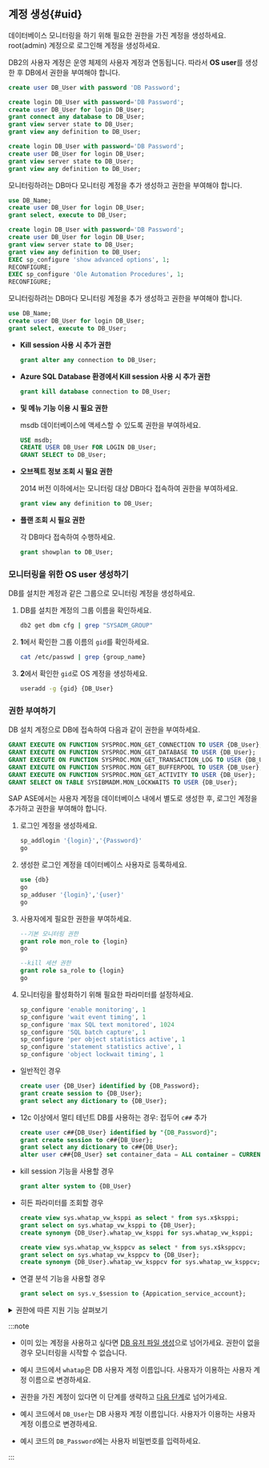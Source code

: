 ## 계정 생성{#uid}

<Xclude product="db2,sapase">

데이터베이스 모니터링을 하기 위해 필요한 권한을 가진 계정을 생성하세요. root(admin) 계정으로 로그인해 계정을 생성하세요.

</Xclude>

<InDoc product="db2">

DB2의 사용자 계정은 운영 체제의 사용자 계정과 연동됩니다. 따라서 **OS user**를 생성한 후 DB에서 권한을 부여해야 합니다.

</InDoc>

<InDoc product="altibase">

```sql title="SQL"
create user DB_User with password 'DB Password';
```

</InDoc>

<InDoc product="mssql">

<Tabs groupId='mssql'>
<TabItem value="sqlserver2014over" label="SQL Server 2014+">

```sql
create login DB_User with password='DB Password';
create user DB_User for login DB_User;
grant connect any database to DB_User;
grant view server state to DB_User;
grant view any definition to DB_User;
```

</TabItem>
<TabItem value="sqlserver2012" label="SQL Server 2012 or earlier">

```sql
create login DB_User with password='DB Password';
create user DB_User for login DB_User;
grant view server state to DB_User;
grant view any definition to DB_User;
```

모니터링하려는 DB마다 모니터링 계정을 추가 생성하고 권한을 부여해야 합니다.

```sql
use DB_Name;
create user DB_User for login DB_User;
grant select, execute to DB_User;
```

</TabItem>
<TabItem value="sqlserver2018" label="SQL Server 2008 or earlier">

```sql
create login DB_User with password='DB Password';
create user DB_User for login DB_User;
grant view server state to DB_User;
grant view any definition to DB_User;
EXEC sp_configure 'show advanced options', 1;
RECONFIGURE;
EXEC sp_configure 'Ole Automation Procedures', 1;
RECONFIGURE;
```

모니터링하려는 DB마다 모니터링 계정을 추가 생성하고 권한을 부여해야 합니다.

```sql
use DB_Name;
create user DB_User for login DB_User;
grant select, execute to DB_User;
```

</TabItem>
</Tabs>

* **Kill session 사용 시 추가 권한**

  ```sql
  grant alter any connection to DB_User;
  ```

* **Azure SQL Database 환경에서 Kill session 사용 시 추가 권한**

  ```sql
  grant kill database connection to DB_User;
  ```

* **<Cmdname sid="side_dbJobInfo" className="uitext" /> 및 <Cmdname sid="side_dbBackupRecoveryHistory" className="uitext" /> 메뉴 기능 이용 시 필요 권한**

  msdb 데이터베이스에 액세스할 수 있도록 권한을 부여하세요.

  ```sql
  USE msdb;
  CREATE USER DB_User FOR LOGIN DB_User;
  GRANT SELECT to DB_User;
  ```

* **오브젝트 정보 조회 시 필요 권한**

  2014 버전 이하에서는 모니터링 대상 DB마다 접속하여 권한을 부여하세요.

  ```sql
  grant view any definition to DB_User;
  ```

* **플랜 조회 시 필요 권한**

  각 DB마다 접속하여 수행하세요.

  ```sql
  grant showplan to DB_User;
  ```

</InDoc>

<InDoc product="db2">

### 모니터링을 위한 OS user 생성하기

DB를 설치한 계정과 같은 그룹으로 모니터링 계정을 생성하세요.

1. DB를 설치한 계정의 그룹 이름을 확인하세요.

    ```bash
    db2 get dbm cfg | grep "SYSADM_GROUP"
    ```

1. **1**에서 확인한 그룹 이름의 `gid`를 확인하세요.

    ```bash
    cat /etc/passwd | grep {group_name}
    ```

1. **2**에서 확인한 `gid`로 OS 계정을 생성하세요.

    ```bash
    useradd -g {gid} {DB_User}
    ```

### 권한 부여하기

DB 설치 계정으로 DB에 접속하여 다음과 같이 권한을 부여하세요.

```sql title="v11.1 or later"
GRANT EXECUTE ON FUNCTION SYSPROC.MON_GET_CONNECTION TO USER {DB_User};
GRANT EXECUTE ON FUNCTION SYSPROC.MON_GET_DATABASE TO USER {DB_User};
GRANT EXECUTE ON FUNCTION SYSPROC.MON_GET_TRANSACTION_LOG TO USER {DB_User};
GRANT EXECUTE ON FUNCTION SYSPROC.MON_GET_BUFFERPOOL TO USER {DB_User};
GRANT EXECUTE ON FUNCTION SYSPROC.MON_GET_ACTIVITY TO USER {DB_User};
GRANT SELECT ON TABLE SYSIBMADM.MON_LOCKWAITS TO USER {DB_User};
```

</InDoc>

<InDoc product="sapase">

SAP ASE에서는 사용자 계정을 데이터베이스 내에서 별도로 생성한 후, 로그인 계정을 추가하고 권한을 부여해야 합니다.

1. 로그인 계정을 생성하세요.

    ```sql
    sp_addlogin '{login}','{Password}'
    go
    ```

2. 생성한 로그인 계정을 데이터베이스 사용자로 등록하세요.

    ```sql
    use {db}
    go
    sp_adduser '{login}','{user}'
    go
    ```

3. 사용자에게 필요한 권한을 부여하세요.

    ```sql
    --기본 모니터링 권한
    grant role mon_role to {login}
    go

    --kill 세션 권한
    grant role sa_role to {login}
    go
    ```

4. 모니터링을 활성화하기 위해 필요한 파라미터를 설정하세요.

    ```sql
    sp_configure 'enable monitoring', 1
    sp_configure 'wait event timing', 1
    sp_configure 'max SQL text monitored', 1024
    sp_configure 'SQL batch capture', 1
    sp_configure 'per object statistics active', 1
    sp_configure 'statement statistics active', 1
    sp_configure 'object lockwait timing', 1
    ```

</InDoc>

<InDoc product="oracle,oracle-pro">

* 일반적인 경우

  ```sql title="SQL"
  create user {DB_User} identified by {DB_Password};
  grant create session to {DB_User};
  grant select any dictionary to {DB_User};
  ```

* 12c 이상에서 멀티 테넌트 DB를 사용하는 경우: 접두어 `c##` 추가

  ```sql title="SQL"
  create user c##{DB_User} identified by "{DB_Password}";
  grant create session to c##{DB_User};
  grant select any dictionary to c##{DB_User};
  alter user c##{DB_User} set container_data = ALL container = CURRENT;
  ```

* kill session 기능을 사용할 경우

  ```sql title="SQL"
  grant alter system to {DB_User}
  ```

* 히든 파라미터를 조회할 경우

  ```sql title="SQL"
  create view sys.whatap_vw_ksppi as select * from sys.x$ksppi;
  grant select on sys.whatap_vw_ksppi to {DB_User};  
  create synonym {DB_User}.whatap_vw_ksppi for sys.whatap_vw_ksppi;

  create view sys.whatap_vw_ksppcv as select * from sys.x$ksppcv;
  grant select on sys.whatap_vw_ksppcv to {DB_User};
  create synonym {DB_User}.whatap_vw_ksppcv for sys.whatap_vw_ksppcv;
  ```

<InDoc product="oracle">

* 연결 분석 기능을 사용할 경우

  ```sql title="SQL"
  grant select on sys.v_$session to {Appication_service_account};
  ```

</InDoc>

<details>

<summary>권한에 따른 지원 기능 살펴보기</summary>

**기본 권한** 외의 권한은 사용자의 환경에 따라 부여하지 않아도 됩니다. 단, 일부 기능이 동작하지 않을 수 있습니다.

<div className="c5-10-25-25-15-25">

| 권한 | command (Single DB) | command (Multitenant DB) | 메뉴 및 기능 | 상세 내역 |
| -- | -- | -- | -- | -- |
| 기본 권한 | `grant create session to whatap;` | `grant create session to c##whatap;` | 접속 | - |
| \^ | <code>grant <span class="vslow">select any dictionary</span> to whatap;</code> | <code>grant <span class="vslow">select any dictionary</span> to c##whatap;</code> | <Cmdname sid="side_dbMonitoring" className="uitext" /> / <Cmdname sid="side_multiInstance" className="uitext" /> / <Cmdname sid="side_dbSqlStat" className="uitext" /> | 개별 권한 부여 시 다음 표 내용 참조 |
| \^ | - | `alter user c##whatap set container_data = ALL container = CURRENT;` | \^ | 멀티태넌트 DB를 사용하는 경우(12C 이상) pdb 조회를 위한 필수 권한임 |
| <Cmdname sid="session_kill" className="uitext" /> | `grant alter system to whatap;` | `grant alter system to c##whatap;` | <Cmdname sid="active_sessions" className="uitext" /> &gt; <Cmdname sid="session_kill" className="uitext" /> | - |
| 히든 파라미터 조회 | \> | `create view sys.whatap_vw_ksppi as select * from sys.x$ksppi;`<br/>`grant select on sys.whatap_vw_ksppi to DB_User;`<br/>`create synonym DB_User.whatap_vw_ksppi for sys.whatap_vw_ksppi;` | 파라미터 조회 메뉴에 히든 파라미터 내용 포함 | 히든 파라미터를 조회하려면 별도의 뷰/시노님 생성 및 권한 부여 필요 |
| \^ | \> | `create view sys.whatap_vw_ksppcv as select * from sys.x$ksppcv;`<br/>`grant select on sys.whatap_vw_ksppcv to DB_User;`<br/>`create synonym DB_User.whatap_vw_ksppcv for sys.whatap_vw_ksppcv;` | \^ | \^ |

</div>

<code><span class="vslow">select any dictionary</span></code> 대신 다음 권한을 개별로 부여해도 됩니다.

<div className="c3-3">

| 권한 | command (Single DB) | command (Multitenant DB) |
| -- | -- | --|
| <Cmdname sid="active_sessions" /> / <Cmdname sid="lock_tree" /> / 지표 정보 | `grant select on v_$sqlarea to whatap;` | `grant select on v_$sqlarea to c##whatap;` |
| \^ | `grant select on v_$transaction to whatap;` | `grant select on v_$transaction to c##whatap;` |
| \^ | `grant select on v_$instance to whatap;` | `grant select on v_$instance to c##whatap;` |
| \^ | `grant select on v_$sysstat to whatap;` | `grant select on v_$sysstat to c##whatap;` |
| \^ | `grant select on v_$lock to whatap;` | `grant select on v_$lock to c##whatap;` |
| \^ | `grant select on v_$sesstat to whatap;` | `grant select on v_$sesstat to c##whatap;` |
| \^ | `grant select on v_$event_name to whatap;` | `grant select on v_$event_name to c##whatap;` |
| \^ | `grant select on v_$session to whatap;` | `grant select on v_$session to c##whatap;` |
| \^ | `grant select on v_$sql to whatap;` | `grant select on v_$sql to c##whatap;` |
| \^ | `grant select on v_$process to whatap;` | `grant select on v_$process to c##whatap;` |
| \^ | `grant select on v_$statname to whatap;` | `grant select on v_$statname to c##whatap;` |
| \^ | `grant select on v_$system_event to whatap;` | `grant select on v_$system_event to c##whatap;` |
| \^ | `grant select on v_$osstat to whatap;` | `grant select on v_$osstat to c##whatap;` |
| \^ | `grant select on v_$px_session to whatap;` | `grant select on v_$px_session to c##whatap;` |
| \^ | `grant select on v_$sga to whatap;` | `grant select on v_$sga to c##whatap;` |
| \^ | - | `grant select on v_$con_sysstat to c##whatap;` |
| 파라미터 정보 | `grant select on v_$parameter to whatap;` | `grant select on v_$parameter to c##whatap;` |
| Wait 정보 / Event 정보 | `grant select on v_$event_name to whatap;` | `grant select on v_$event_name to c##whatap;` |
| \^ | `grant select on v_$system_event to whatap` | `grant select on v_$con_system_event to c##whatap;` |
| \^ | `grant select on v_$system_wait_class to whatap;` | `grant select on v_$system_wait_class to c##whatap;` |
| \^ | - | `grant select on v_$con_system_wait_class to c##whatap;` |
| Tablespace 정보 | `grant select on dba_data_files to whatap;` | `grant select on cdb_data_files to c##whatap;` |
| \^ | `grant select on dba_free_space to whatap;` | `grant select on cdb_free_space to c##whatap;` |
| \^ | `grant select on dba_temp_files to whatap;` | `grant select on v_$sort_segment to c##whatap;` |
| \^ | `grant select on v_$temp_extent_pool to whatap;` | `grant select on v_$tempfile to c##whatap;` |
| \^ | `grant select on v_$containers to whatap;` (12c 이상) | `grant select on v_$containers to c##whatap;` |

</div>

</details>

</InDoc>

:::note

<Xclude product="postgresql,mysql,altibase,mssql,db2,sapase">

* 이미 있는 계정을 사용하고 싶다면 [DB 유저 파일 생성](#create-db-user)으로 넘어가세요. 권한이 없을 경우 모니터링을 시작할 수 없습니다.

* 예시 코드에서 `whatap`은 DB 사용자 계정 이름입니다. 사용자가 이용하는 사용자 계정 이름으로 변경하세요.

</Xclude>

<InDoc product="postgresql,mysql,altibase,mssql,db2,sapase">

* 권한을 가진 계정이 있다면 이 단계를 생략하고 [다음 단계](#check-accesskey)로 넘어가세요.

* 예시 코드에서 `DB_User`는 DB 사용자 계정 이름입니다. 사용자가 이용하는 사용자 계정 이름으로 변경하세요.

</InDoc>

* 예시 코드의 `DB_Password`에는 사용자 비밀번호를 입력하세요.

:::

